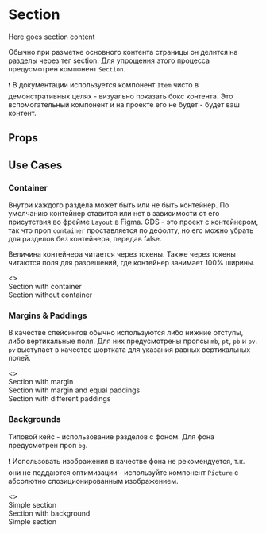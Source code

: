 
<Meta title="Components | Layout / Section" component={Section} />

# Section

<Story name="Knobs">
    <Section
        container={boolean('container', true)}
        mb={number('mb', 0, {
            min: 0,
            max: 160,
            step: 4,
        })}
        pt={number('pt', 0, {
            min: 0,
            max: 160,
            step: 4,
        })}
        pb={number('pb', 0, {
            min: 0,
            max: 160,
            step: 4,
        })}
        bg={color('bg', '#fff')}
    >
        <Item>Here goes section content</Item>
    </Section>
</Story>

Обычно при разметке основного контента страницы он делится на разделы через тег section. Для упрощения этого процесса предусмотрен компонент `Section`.

❗️ В документации используется компонент `Item` чисто в демонстративных целях - визуально показать бокс контента. Это вспомогательный компонент и на проекте его не будет - будет ваш контент.

## Props

<Props of={Section} />

## Use Cases

### Container

Внутри каждого раздела может быть или не быть контейнер. По умолчанию контейнер ставится или нет в зависимости от его присутствия во фрейме `Layout` в Figma. GDS - это проект с контейнером, так что проп `container` проставляется по дефолту, но его можно убрать для разделов без контейнера, передав false.

Величина контейнера читается через токены. Также через токены читаются поля для разрешений, где контейнер занимает 100% ширины.

<Preview>
    <Story name="Container">
        <>
            <Section mb={scale(2)}>
                <Item>Section with container</Item>
            </Section>
            <Section container={false}>
                <Item>Section without container</Item>
            </Section>
        </>
    </Story>
</Preview>

### Margins & Paddings

В качестве спейсингов обычно используются либо нижние отступы, либо вертикальные поля. Для них предусмотрены пропсы `mb`, `pt`, `pb` и `pv`. `pv` выступает в качестве шортката для указания равных вертикальных полей.

<Preview>
    <Story name="Margins & Paddings">
        <>
            <Section mb={scale(2)}>
                <Item>Section with margin</Item>
            </Section>
            <Section mb={scale(2)} pv={scale(2)}>
                <Item>Section with margin and equal paddings</Item>
            </Section>
            <Section pt={scale(4)} pb={scale(2)}>
                <Item>Section with different paddings</Item>
            </Section>
        </>
    </Story>
</Preview>

### Backgrounds

Типовой кейс - использование разделов с фоном. Для фона предусмотрен проп `bg`.

❗️ Использовать изображения в качестве фона не рекомендуется, т.к. они не поддаются оптимизации - используйте компонент `Picture` с абсолютно спозиционированным изображением.

<Preview>
    <Story name="Backgrounds">
        <>
            <Section mb={scale(2)}>
                <Item>Simple section</Item>
            </Section>
            <Section mb={scale(2)} pv={scale(2)} bg={baseTheme.app.colors.grey20}>
                <Item>Section with background</Item>
            </Section>
            <Section>
                <Item>Simple section</Item>
            </Section>
        </>
    </Story>
</Preview>
